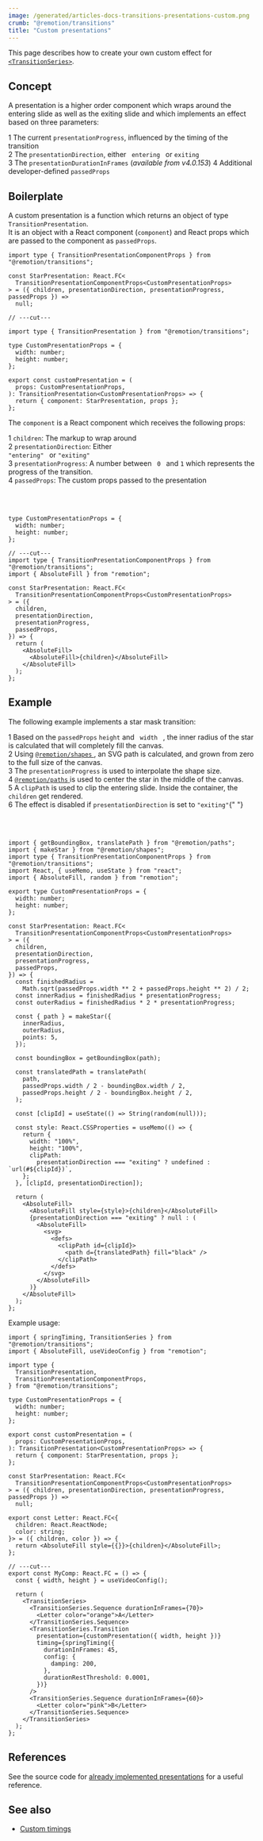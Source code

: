 ```yaml
---
image: /generated/articles-docs-transitions-presentations-custom.png
crumb: "@remotion/transitions"
title: "Custom presentations"
---
```


This page describes how to create your own custom effect for [`<TransitionSeries>`](/docs/transitions/transitionseries).

## Concept

A presentation is a higher order component which wraps around the entering slide as well as the exiting slide and which implements an effect based on three parameters:

<Step>1</Step> The current <code>presentationProgress</code>, influenced by the
timing of the transition
<br />
<Step>2</Step> The <code>presentationDirection</code>, either <code>
  entering
</code> or <code>exiting</code>
<br />
<Step>3</Step> The <code>presentationDurationInFrames</code> (_available from
v4.0.153_)
<Step>4</Step> Additional developer-defined <code>passedProps</code>

## Boilerplate

A custom presentation is a function which returns an object of type `TransitionPresentation`.  
It is an object with a React component (`component`) and React props which are passed to the component as `passedProps`.

```tsx twoslash title="custom-presentation.tsx"
import type { TransitionPresentationComponentProps } from "@remotion/transitions";

const StarPresentation: React.FC<
  TransitionPresentationComponentProps<CustomPresentationProps>
> = ({ children, presentationDirection, presentationProgress, passedProps }) =>
  null;

// ---cut---

import type { TransitionPresentation } from "@remotion/transitions";

type CustomPresentationProps = {
  width: number;
  height: number;
};

export const customPresentation = (
  props: CustomPresentationProps,
): TransitionPresentation<CustomPresentationProps> => {
  return { component: StarPresentation, props };
};
```

The `component` is a React component which receives the following props:

<Step>1</Step> <code>children</code>: The markup to wrap around
<br />
<Step>2</Step> <code>presentationDirection</code>: Either <code>
  "entering"
</code> or <code>"exiting"</code>
<br />
<Step>3</Step> <code>presentationProgress</code>: A number between <code>
  0
</code> and <code>1</code> which represents the progress of the transition.
<br />
<Step>4</Step> <code>passedProps</code>: The custom props passed to the presentation

<br />
<br />

```tsx twoslash title="StarPresentation.tsx"
type CustomPresentationProps = {
  width: number;
  height: number;
};

// ---cut---
import type { TransitionPresentationComponentProps } from "@remotion/transitions";
import { AbsoluteFill } from "remotion";

const StarPresentation: React.FC<
  TransitionPresentationComponentProps<CustomPresentationProps>
> = ({
  children,
  presentationDirection,
  presentationProgress,
  passedProps,
}) => {
  return (
    <AbsoluteFill>
      <AbsoluteFill>{children}</AbsoluteFill>
    </AbsoluteFill>
  );
};
```

## Example

<Demo type="custom-presentation" />

The following example implements a star mask transition:

<Step>1</Step> Based on the <code>passedProps</code> <code>height</code> and <code>
  width
</code>
, the inner radius of the star is calculated that will completely fill the canvas.
<br />
<Step>2</Step> Using <a href="/docs/shapes">
  <code>@remotion/shapes</code>
</a>, an SVG path is calculated, and grown from zero to the full size of the canvas. <br />
<Step>3</Step> The <code>presentationProgress</code> is used to interpolate the shape
size. <br /> <Step>4</Step> <a href="/docs/paths">
  <code>@remotion/paths</code>
</a> is used to center the star in the middle of the canvas.
<br />
<Step>5</Step> A <code>clipPath</code> is used to clip the entering slide.
Inside the container, the <code>children</code> get rendered.
<br />
<Step>6</Step> The effect is disabled if <code>presentationDirection</code> is set
to <code>"exiting"</code>{" "}

<br />
<br />

```tsx twoslash title="StarPresentation.tsx"
import { getBoundingBox, translatePath } from "@remotion/paths";
import { makeStar } from "@remotion/shapes";
import type { TransitionPresentationComponentProps } from "@remotion/transitions";
import React, { useMemo, useState } from "react";
import { AbsoluteFill, random } from "remotion";

export type CustomPresentationProps = {
  width: number;
  height: number;
};

const StarPresentation: React.FC<
  TransitionPresentationComponentProps<CustomPresentationProps>
> = ({
  children,
  presentationDirection,
  presentationProgress,
  passedProps,
}) => {
  const finishedRadius =
    Math.sqrt(passedProps.width ** 2 + passedProps.height ** 2) / 2;
  const innerRadius = finishedRadius * presentationProgress;
  const outerRadius = finishedRadius * 2 * presentationProgress;

  const { path } = makeStar({
    innerRadius,
    outerRadius,
    points: 5,
  });

  const boundingBox = getBoundingBox(path);

  const translatedPath = translatePath(
    path,
    passedProps.width / 2 - boundingBox.width / 2,
    passedProps.height / 2 - boundingBox.height / 2,
  );

  const [clipId] = useState(() => String(random(null)));

  const style: React.CSSProperties = useMemo(() => {
    return {
      width: "100%",
      height: "100%",
      clipPath:
        presentationDirection === "exiting" ? undefined : `url(#${clipId})`,
    };
  }, [clipId, presentationDirection]);

  return (
    <AbsoluteFill>
      <AbsoluteFill style={style}>{children}</AbsoluteFill>
      {presentationDirection === "exiting" ? null : (
        <AbsoluteFill>
          <svg>
            <defs>
              <clipPath id={clipId}>
                <path d={translatedPath} fill="black" />
              </clipPath>
            </defs>
          </svg>
        </AbsoluteFill>
      )}
    </AbsoluteFill>
  );
};
```

Example usage:

```tsx twoslash title="MyComp.tsx"
import { springTiming, TransitionSeries } from "@remotion/transitions";
import { AbsoluteFill, useVideoConfig } from "remotion";

import type {
  TransitionPresentation,
  TransitionPresentationComponentProps,
} from "@remotion/transitions";

type CustomPresentationProps = {
  width: number;
  height: number;
};

export const customPresentation = (
  props: CustomPresentationProps,
): TransitionPresentation<CustomPresentationProps> => {
  return { component: StarPresentation, props };
};

const StarPresentation: React.FC<
  TransitionPresentationComponentProps<CustomPresentationProps>
> = ({ children, presentationDirection, presentationProgress, passedProps }) =>
  null;

export const Letter: React.FC<{
  children: React.ReactNode;
  color: string;
}> = ({ children, color }) => {
  return <AbsoluteFill style={{}}>{children}</AbsoluteFill>;
};

// ---cut---
export const MyComp: React.FC = () => {
  const { width, height } = useVideoConfig();

  return (
    <TransitionSeries>
      <TransitionSeries.Sequence durationInFrames={70}>
        <Letter color="orange">A</Letter>
      </TransitionSeries.Sequence>
      <TransitionSeries.Transition
        presentation={customPresentation({ width, height })}
        timing={springTiming({
          durationInFrames: 45,
          config: {
            damping: 200,
          },
          durationRestThreshold: 0.0001,
        })}
      />
      <TransitionSeries.Sequence durationInFrames={60}>
        <Letter color="pink">B</Letter>
      </TransitionSeries.Sequence>
    </TransitionSeries>
  );
};
```

## References

See the source code for [already implemented presentations](https://github.com/remotion-dev/remotion/blob/main/packages/transitions/src/presentations) for a useful reference.

## See also

- [Custom timings](/docs/transitions/timings/custom)
